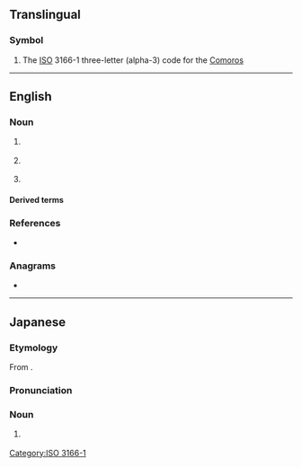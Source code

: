 {{also|com|cơm|cớm|.com|com'|com-|Com.|Appendix:Variations of "com"}}
==Translingual==

===Symbol===
{{head|mul|symbol}}

# The [[ISO]] 3166-1 three-letter (alpha-3) code for the [[Comoros]]

[[Category:ISO 3166-1]]

----

==English==

===Noun===
{{en-noun}}

# {{lb|en|computing}} {{initialism of|en|[[component]] [[object]] [[model]]}}
# {{lb|en|physics}} {{initialism of|en|[[centre of mass]]}}
# {{lb|en|physics}} {{initialism of|en|[[centre]] [[of]] [[momentum]]}}

====Derived terms====
{{der3|en|title=computing
|DCOM
|GEDCOM
|XPCOM
}}

===References===
* {{pedia}}

===Anagrams===
* {{anagrams|en|a=cmo|CMO|MCO|MOC|OMC|moc}}

----

==Japanese==
{{wikipedia|lang=ja|COM}}

===Etymology===
From {{der|ja|en|computer}}.

===Pronunciation===
{{ja-pron|コム}}

===Noun===
{{ja-noun|コム}}

# {{lb|ja|video games}} {{n-g|A name given to [[AI]] [[players]].}}